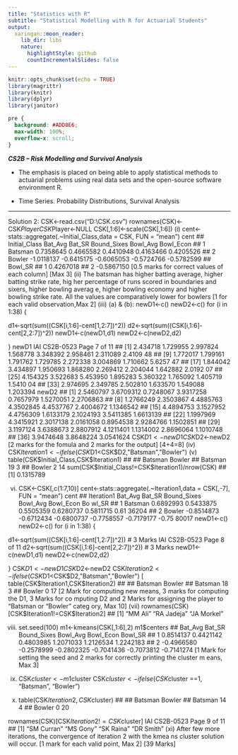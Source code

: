 ```yaml
---
title: "Statistics with R"
subtitle: "Statistical Modelling with R for Actuarial Students"
output:
  xaringan::moon_reader:
    lib_dir: libs
    nature:
      highlightStyle: github
      countIncrementalSlides: false
---
```


```r
knitr::opts_chunk$set(echo = TRUE)
library(magrittr)
library(knitr)
library(dplyr)
library(janitor)


```

```css
pre {
  background: #ADD8E6;
  max-width: 100%;
  overflow-x: scroll;
}
```

***CS2B – Risk Modelling and Survival Analysis ***


* The emphasis is placed on being able to apply statistical methods to actuarial problems using real data sets and the open-source software environment R. 

* Time Series. Probability Distributions, Survival Analysis

---

Solution 2:
CSK<-read.csv("D:\\CSK.csv")
rownames(CSK)<-CSK$Player
CSK$Player<-NULL
CSK[,1:6]<-scale(CSK[,1:6])
(i) cent<-stats::aggregate(.~Initial_Class,data = CSK, FUN = "mean")
cent
## Initial_Class Bat_Avg Bat_SR Bound_Sixes Bowl_Avg Bowl_Econ
## 1 Batsman 0.7358645 0.4665582 0.4410948 0.4163466 0.4205526
## 2 Bowler -1.0118137 -0.6415175 -0.6065053 -0.5724766 -0.5782599
## Bowl_SR
## 1 0.4267018
## 2 -0.5867150
[0.5 marks for correct values of each column]
[Max 3]
(ii) The batsman has higher batting average, higher batting strike rate, hig
her percentage of runs scored in boundaries and sixers, higher bowling averag
e, higher bowling economy and higher bowling strike rate. All the values are 
comparatively lower for bowlers
[1 for each valid observation,Max 2]
(iii) 
(a) & (b):
newD1<-c()
newD2<-c()
for (i in 1:38) {
 
 d1<-sqrt(sum((CSK[i,1:6]-cent[1,2:7])^2))
 d2<-sqrt(sum((CSK[i,1:6]-cent[2,2:7])^2))
 newD1<-c(newD1,d1)
 newD2<-c(newD2,d2)
 
}
newD1
IAI CS2B-0523
Page 7 of 11
## [1] 2.434718 1.729955 2.997824 1.568778 3.348392 2.958461 2.311089 2.4109
48
## [9] 1.772017 1.799161 1.791762 1.729785 2.272338 3.004869 1.710662 5.6257
47
## [17] 1.844042 3.434897 1.950693 1.868280 2.269412 2.204044 1.642882 2.0192
07
## [25] 4.154325 3.522683 5.453950 1.895283 5.360322 1.765092 1.405719 1.5410
04
## [33] 2.974695 2.349785 2.502810 1.633570 1.549088 1.203394
newD2
## [1] 2.5460797 3.6709312 0.7248067 3.9317258 0.7657979 1.5270051 2.2706863
## [8] 1.2766249 2.3503867 4.4885763 4.3502845 4.4537767 2.4004672 1.1346542
## [15] 4.4894753 3.1527952 4.4756309 1.6133179 2.1024193 3.5411385 1.6613139
## [22] 1.1997969 4.3415921 2.3017138 2.0161058 0.8954538 2.9284766 1.1502851
## [29] 3.1197124 3.6388673 2.8807912 4.1211401 1.1314002 2.8696064 1.1010748
## [36] 3.9474648 3.8648224 3.0541624
CSK$D1<-newD1
CSK$D2<-newD2
[2 marks for the fomula and 2 marks for the output]
[4+4=8]
(iv) CSK$Iteration1<-ifelse(CSK$D1<CSK$D2,"Batsman","Bowler") 
(v) table(CSK$Initial_Class,CSK$Iteration1)
## 
## Batsman Bowler
## Batsman 19 3
## Bowler 2 14
sum(CSK$Initial_Class!=CSK$Iteration1)/nrow(CSK)
## [1] 0.1315789

(vi) CSK<-CSK[,c(1:7,10)] 
cent<-stats::aggregate(.~Iteration1,data = CSK[,-7], FUN = "mean") 
cent
## Iteration1 Bat_Avg Bat_SR Bound_Sixes Bowl_Avg Bowl_Econ Bo
wl_SR
## 1 Batsman 0.6892993 0.5433875 0.5505359 0.6280737 0.5811715 0.61
36204
## 2 Bowler -0.8514873 -0.6712434 -0.6800737 -0.7758557 -0.7179177 -0.75
80017
newD1<-c()
newD2<-c()
for (i in 1:38) {
 
 d1<-sqrt(sum((CSK[i,1:6]-cent[1,2:7])^2)) # 3 Marks
IAI CS2B-0523
Page 8 of 11
 d2<-sqrt(sum((CSK[i,1:6]-cent[2,2:7])^2)) # 3 Marks
 newD1<-c(newD1,d1)
 newD2<-c(newD2,d2)
 
}
CSK$D1<-newD1
CSK$D2<-newD2
CSK$Iteration2<-ifelse(CSK$D1<CSK$D2,"Batsman","Bowler") [
table(CSK$Iteration1,CSK$Iteration2)
## 
## Batsman Bowler
## Batsman 18 3
## Bowler 0 17
[2 Mark for computing new means, 3 marks for computing the D1, 3 Marks for co
mputing D2 and 2 Marks for assigning the player to “Batsman or “Bowler” categ
ory, Max 10]
(vii) rownames(CSK)[CSK$Iteration1!=CSK$Iteration2]
## [1] "MM Ali" "RA Jadeja" "JA Morkel"

(viii) 
set.seed(100)
m1<-kmeans(CSK[,1:6],2)
m1$centers
## Bat_Avg Bat_SR Bound_Sixes Bowl_Avg Bowl_Econ Bowl_SR
## 1 0.8514137 0.4421142 0.4803985 1.2071033 1.2126534 1.2242183
## 2 -0.4966580 -0.2578999 -0.2802325 -0.7041436 -0.7073812 -0.7141274
[1 Mark for setting the seed and 2 marks for correctly printing the cluster m
eans, Max 3]
(ix) CSK$cluster<-m1$cluster
CSK$cluster<-ifelse(CSK$cluster ==1, "Batsman", "Bowler")

(x) 
table(CSK$Iteration2,CSK$cluster)
## 
## Batsman Bowler
## Batsman 14 4
## Bowler 0 20

rownames(CSK)[CSK$Iteration2!=CSK$cluster]
IAI CS2B-0523
Page 9 of 11
## [1] "SM Curran" "MS Gony" "SK Raina" "DR Smith"
(xi) After few more iterations, the convergence of iteration 2 with the kmea
ns cluster solution will occur.
 [1 mark for each valid point, Max 2]
[39 Marks]
